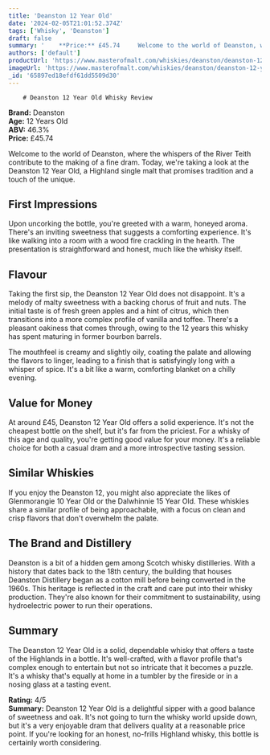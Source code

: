```yaml
---
title: 'Deanston 12 Year Old'
date: '2024-02-05T21:01:52.374Z'
tags: ['Whisky', 'Deanston']
draft: false
summary: '    **Price:** £45.74     Welcome to the world of Deanston, where the whispers of the River Teith contribute to the making of a fi...'
authors: ['default']
productUrl: 'https://www.masterofmalt.com/whiskies/deanston/deanston-12-year-old-whisky/'
imageUrl: 'https://www.masterofmalt.com/whiskies/deanston/deanston-12-year-old-whisky.jpg'
_id: '65897ed18efdf61dd5509d30'
---
```


        # Deanston 12 Year Old Whisky Review

**Brand:** Deanston  
**Age:** 12 Years Old  
**ABV:** 46.3%  
**Price:** £45.74

Welcome to the world of Deanston, where the whispers of the River Teith contribute to the making of a fine dram. Today, we're taking a look at the Deanston 12 Year Old, a Highland single malt that promises tradition and a touch of the unique.

## First Impressions

Upon uncorking the bottle, you're greeted with a warm, honeyed aroma. There's an inviting sweetness that suggests a comforting experience. It's like walking into a room with a wood fire crackling in the hearth. The presentation is straightforward and honest, much like the whisky itself.

## Flavour

Taking the first sip, the Deanston 12 Year Old does not disappoint. It's a melody of malty sweetness with a backing chorus of fruit and nuts. The initial taste is of fresh green apples and a hint of citrus, which then transitions into a more complex profile of vanilla and toffee. There's a pleasant oakiness that comes through, owing to the 12 years this whisky has spent maturing in former bourbon barrels.

The mouthfeel is creamy and slightly oily, coating the palate and allowing the flavors to linger, leading to a finish that is satisfyingly long with a whisper of spice. It's a bit like a warm, comforting blanket on a chilly evening.

## Value for Money

At around £45, Deanston 12 Year Old offers a solid experience. It's not the cheapest bottle on the shelf, but it's far from the priciest. For a whisky of this age and quality, you're getting good value for your money. It's a reliable choice for both a casual dram and a more introspective tasting session.

## Similar Whiskies

If you enjoy the Deanston 12, you might also appreciate the likes of Glenmorangie 10 Year Old or the Dalwhinnie 15 Year Old. These whiskies share a similar profile of being approachable, with a focus on clean and crisp flavors that don't overwhelm the palate.

## The Brand and Distillery

Deanston is a bit of a hidden gem among Scotch whisky distilleries. With a history that dates back to the 18th century, the building that houses Deanston Distillery began as a cotton mill before being converted in the 1960s. This heritage is reflected in the craft and care put into their whisky production. They're also known for their commitment to sustainability, using hydroelectric power to run their operations.

## Summary

The Deanston 12 Year Old is a solid, dependable whisky that offers a taste of the Highlands in a bottle. It's well-crafted, with a flavor profile that's complex enough to entertain but not so intricate that it becomes a puzzle. It's a whisky that's equally at home in a tumbler by the fireside or in a nosing glass at a tasting event.

**Rating:** 4/5  
**Summary:** Deanston 12 Year Old is a delightful sipper with a good balance of sweetness and oak. It's not going to turn the whisky world upside down, but it's a very enjoyable dram that delivers quality at a reasonable price point. If you're looking for an honest, no-frills Highland whisky, this bottle is certainly worth considering.
